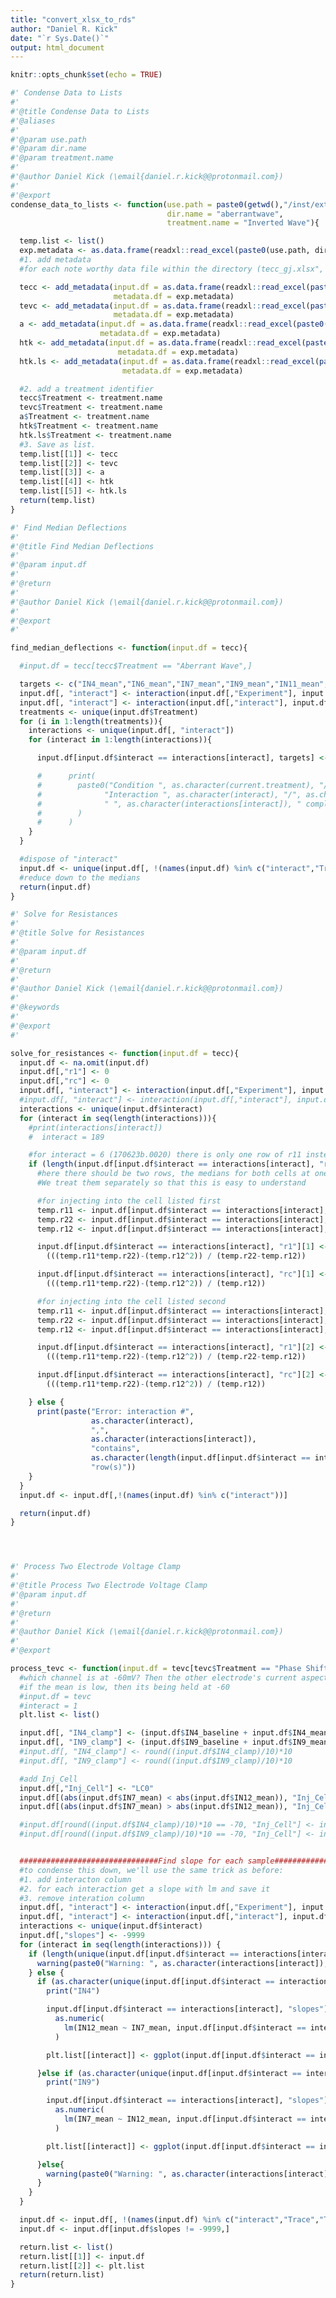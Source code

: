 ```yaml
---
title: "convert_xlsx_to_rds"
author: "Daniel R. Kick"
date: "`r Sys.Date()`"
output: html_document
---
```


```r
knitr::opts_chunk$set(echo = TRUE)

```

```r











#' Condense Data to Lists
#'
#'@title Condense Data to Lists
#'@aliases
#'
#'@param use.path
#'@param dir.name
#'@param treatment.name
#'
#'@author Daniel Kick (\email{daniel.r.kick@@protonmail.com})
#'
#'@export
condense_data_to_lists <- function(use.path = paste0(getwd(),"/inst/extdata/"),
                                   dir.name = "aberrantwave",
                                   treatment.name = "Inverted Wave"){

  temp.list <- list()
  exp.metadata <- as.data.frame(readxl::read_excel(paste0(use.path, dir.name,"/metadata.xlsx")))
  #1. add metadata
  #for each note worthy data file within the directory (tecc_gj.xlsx", "tevc_a.xlsx", "tevc_gj.xlsx", "tevc_htk.xlsx", "tevc_htk_ls.xlsx")

  tecc <- add_metadata(input.df = as.data.frame(readxl::read_excel(paste0(use.path, dir.name,"/tecc_gj.xlsx"))),
                       metadata.df = exp.metadata)
  tevc <- add_metadata(input.df = as.data.frame(readxl::read_excel(paste0(use.path, dir.name,"/tevc_gj.xlsx"))),
                       metadata.df = exp.metadata)
  a <- add_metadata(input.df = as.data.frame(readxl::read_excel(paste0(use.path, dir.name,"/tevc_a.xlsx"))),
                    metadata.df = exp.metadata)
  htk <- add_metadata(input.df = as.data.frame(readxl::read_excel(paste0(use.path, dir.name,"/tevc_htk.xlsx"))),
                        metadata.df = exp.metadata)
  htk.ls <- add_metadata(input.df = as.data.frame(readxl::read_excel(paste0(use.path, dir.name,"/tevc_htk_ls.xlsx"))),
                         metadata.df = exp.metadata)

  #2. add a treatment identifier
  tecc$Treatment <- treatment.name
  tevc$Treatment <- treatment.name
  a$Treatment <- treatment.name
  htk$Treatment <- treatment.name
  htk.ls$Treatment <- treatment.name
  #3. Save as list.
  temp.list[[1]] <- tecc
  temp.list[[2]] <- tevc
  temp.list[[3]] <- a
  temp.list[[4]] <- htk
  temp.list[[5]] <- htk.ls
  return(temp.list)
}

#' Find Median Deflections
#'
#'@title Find Median Deflections
#'
#'@param input.df
#'
#'@return
#'
#'@author Daniel Kick (\email{daniel.r.kick@@protonmail.com})
#'
#'@export
#'

find_median_deflections <- function(input.df = tecc){

  #input.df = tecc[tecc$Treatment == "Aberrant Wave",]

  targets <- c("IN4_mean","IN6_mean","IN7_mean","IN9_mean","IN11_mean","IN12_mean","IN4_baseline","IN6_baseline","IN7_baseline","IN9_baseline","IN11_baseline","IN12_baseline")
  input.df[, "interact"] <- interaction(input.df[,"Experiment"], input.df[,"Time Exposed"])
  input.df[, "interact"] <- interaction(input.df[,"interact"], input.df[,"Inj_Cell"])
  treatments <- unique(input.df$Treatment)
  for (i in 1:length(treatments)){
    interactions <- unique(input.df[, "interact"])
    for (interact in 1:length(interactions)){

      input.df[input.df$interact == interactions[interact], targets] <- lapply(input.df[input.df$interact == interactions[interact], targets], median)

      #      print(
      #        paste0("Condition ", as.character(current.treatment), "/", as.character(length(treatments)), " ",
      #              "Interaction ", as.character(interact), "/", as.character(length(interactions)),
      #              " ", as.character(interactions[interact]), " complete"
      #        )
      #      )
    }
  }

  #dispose of "interact"
  input.df <- unique(input.df[, !(names(input.df) %in% c("interact","Trace","Trace Start"))])
  #reduce down to the medians
  return(input.df)
}

#' Solve for Resistances
#'
#'@title Solve for Resistances
#'
#'@param input.df
#'
#'@return
#'
#'@author Daniel Kick (\email{daniel.r.kick@@protonmail.com})
#'
#'@keywords
#'
#'@export
#'

solve_for_resistances <- function(input.df = tecc){
  input.df <- na.omit(input.df)
  input.df[,"r1"] <- 0
  input.df[,"rc"] <- 0
  input.df[, "interact"] <- interaction(input.df[,"Experiment"], input.df[,"Recording"])
  #input.df[, "interact"] <- interaction(input.df[,"interact"], input.df[,"Inj_Cell"])
  interactions <- unique(input.df$interact)
  for (interact in seq(length(interactions))){
    #print(interactions[interact])
    #  interact = 189

    #for interact = 6 (170623b.0020) there is only one row of r11 instead of two. This is because it is keyed in as lc.na. This causes premature termination. To get around this we only add to the df if there is more than one row for a given interaction
    if (length(input.df[input.df$interact == interactions[interact], "r11"]) == 2){
      #here there should be two rows, the medians for both cells at one time point.
      #We treat them separately so that this is easy to understand

      #for injecting into the cell listed first
      temp.r11 <- input.df[input.df$interact == interactions[interact], "r11"][1]
      temp.r22 <- input.df[input.df$interact == interactions[interact], "r11"][2]
      temp.r12 <- input.df[input.df$interact == interactions[interact], "r12"][1]

      input.df[input.df$interact == interactions[interact], "r1"][1] <-
        (((temp.r11*temp.r22)-(temp.r12^2)) / (temp.r22-temp.r12))

      input.df[input.df$interact == interactions[interact], "rc"][1] <-
        (((temp.r11*temp.r22)-(temp.r12^2)) / (temp.r12))

      #for injecting into the cell listed second
      temp.r11 <- input.df[input.df$interact == interactions[interact], "r11"][2]
      temp.r22 <- input.df[input.df$interact == interactions[interact], "r11"][1]
      temp.r12 <- input.df[input.df$interact == interactions[interact], "r12"][2]

      input.df[input.df$interact == interactions[interact], "r1"][2] <-
        (((temp.r11*temp.r22)-(temp.r12^2)) / (temp.r22-temp.r12))

      input.df[input.df$interact == interactions[interact], "rc"][2] <-
        (((temp.r11*temp.r22)-(temp.r12^2)) / (temp.r12))

    } else {
      print(paste("Error: interaction #",
                  as.character(interact),
                  ",",
                  as.character(interactions[interact]),
                  "contains",
                  as.character(length(input.df[input.df$interact == interactions[interact], "r11"])),
                  "row(s)"))
    }
  }
  input.df <- input.df[,!(names(input.df) %in% c("interact"))]

  return(input.df)
}




#' Process Two Electrode Voltage Clamp
#'
#'@title Process Two Electrode Voltage Clamp
#'@param input.df
#'
#'@return
#'
#'@author Daniel Kick (\email{daniel.r.kick@@protonmail.com})
#'
#'@export

process_tevc <- function(input.df = tevc[tevc$Treatment == "Phase Shift",]){
  #which channel is at -60mV? Then the other electrode's current aspect is changing.
  #if the mean is low, then its being held at -60
  #input.df = tevc
  #interact = 1
  plt.list <- list()

  input.df[, "IN4_clamp"] <- (input.df$IN4_baseline + input.df$IN4_mean)
  input.df[, "IN9_clamp"] <- (input.df$IN9_baseline + input.df$IN9_mean)
  #input.df[, "IN4_clamp"] <- round((input.df$IN4_clamp)/10)*10
  #input.df[, "IN9_clamp"] <- round((input.df$IN9_clamp)/10)*10

  #add Inj_Cell
  input.df[,"Inj_Cell"] <- "LC0"
  input.df[(abs(input.df$IN7_mean) < abs(input.df$IN12_mean)), "Inj_Cell"] <- input.df[(abs(input.df$IN7_mean) < abs(input.df$IN12_mean)), "IN9"]
  input.df[(abs(input.df$IN7_mean) > abs(input.df$IN12_mean)), "Inj_Cell"] <- input.df[(abs(input.df$IN7_mean) > abs(input.df$IN12_mean)), "IN4"]

  #input.df[round((input.df$IN4_clamp)/10)*10 == -70, "Inj_Cell"] <- input.df[round((input.df$IN4_clamp)/10)*10 == -70, "IN9"]
  #input.df[round((input.df$IN9_clamp)/10)*10 == -70, "Inj_Cell"] <- input.df[round((input.df$IN9_clamp)/10)*10 == -70, "IN4"]


  ###############################Find slope for each sample###############################
  #to condense this down, we'll use the same trick as before:
  #1. add interacton column
  #2. for each interaction get a slope with lm and save it
  #3. remove interation column
  input.df[, "interact"] <- interaction(input.df[,"Experiment"], input.df[,"Time Exposed"])
  input.df[, "interact"] <- interaction(input.df[,"interact"], input.df[,"Inj_Cell"])
  interactions <- unique(input.df$interact)
  input.df[,"slopes"] <- -9999
  for (interact in seq(length(interactions))) {
    if (length(unique(input.df[input.df$interact == interactions[interact], "Inj_Cell"])) > 1){
      warning(paste0("Warning: ", as.character(interactions[interact]), " has more than one Inj_Cell"))
    } else {
      if (as.character(unique(input.df[input.df$interact == interactions[interact], "IN4"])) == as.character(unique(input.df[input.df$interact == interactions[interact], "Inj_Cell"]))){
        print("IN4")

        input.df[input.df$interact == interactions[interact], "slopes"] <-
          as.numeric(
            lm(IN12_mean ~ IN7_mean, input.df[input.df$interact == interactions[interact],])$coefficients[2]
          )

        plt.list[[interact]] <- ggplot(input.df[input.df$interact == interactions[interact],], aes(x = IN7_mean, y = IN12_mean))+geom_vline(xintercept = 0, linetype = 2)+geom_hline(yintercept = 0, linetype = 2)+geom_point()+geom_smooth(method = lm, color = "red")+labs(title = as.character(interactions[interact]))+xlim(min(input.df$IN7_mean), max(input.df$IN7_mean))+ylim(min(input.df$IN12_mean), max(input.df$IN12_mean))

      }else if (as.character(unique(input.df[input.df$interact == interactions[interact], "IN9"])) == as.character(unique(input.df[input.df$interact == interactions[interact], "Inj_Cell"]))) {
        print("IN9")

        input.df[input.df$interact == interactions[interact], "slopes"] <-
          as.numeric(
            lm(IN7_mean ~ IN12_mean, input.df[input.df$interact == interactions[interact],])$coefficients[2]
          )

        plt.list[[interact]] <- ggplot(input.df[input.df$interact == interactions[interact],], aes(x = IN12_mean, y = IN7_mean))+geom_vline(xintercept = 0, linetype = 2)+geom_hline(yintercept = 0, linetype = 2)+geom_point()+geom_smooth(method = lm, color = "red")+labs(title = as.character(interactions[interact]))+xlim(min(input.df$IN12_mean), max(input.df$IN12_mean))+ylim(min(input.df$IN7_mean), max(input.df$IN7_mean))

      }else{
        warning(paste0("Warning: ", as.character(interactions[interact]), " does not inject into LC4 or LC5"))
      }
    }
  }

  input.df <- input.df[, !(names(input.df) %in% c("interact","Trace","Trace Start"))]
  input.df <- input.df[input.df$slopes != -9999,]

  return.list <- list()
  return.list[[1]] <- input.df
  return.list[[2]] <- plt.list
  return(return.list)
}




```


